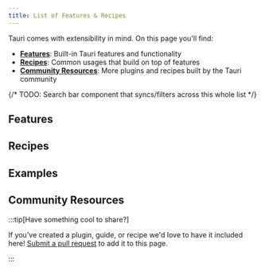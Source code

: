 ```yaml
---
title: List of Features & Recipes
---
```



Tauri comes with extensibility in mind. On this page you'll find:

- **[Features](#features)**: Built-in Tauri features and functionality
- **[Recipes](#recipes)**: Common usages that build on top of features
- **[Community Resources](#community-resources)**: More plugins and recipes built by the Tauri community

{/* TODO: Search bar component that syncs/filters across this whole list */}

## Features

<GuideList />

## Recipes

<RecipeList />

## Examples

<ExampleList />

## Community Resources

<CommunityList />

:::tip[Have something cool to share?]

If you've created a plugin, guide, or recipe we'd love to have it included here! [Submit a pull request](https://github.com/tauri-apps/tauri-docs/pulls) to add it to this page.

:::
